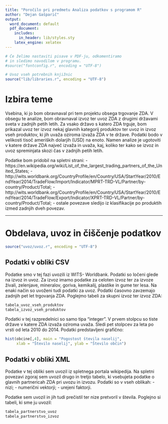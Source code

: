 ```yaml
---
title: "Poročilo pri predmetu Analiza podatkov s programom R"
author: "Dejan Gašparič"
output:
  word_document: default
  pdf_document:
    includes:
      in_header: lib/styles.sty
    latex_engine: xelatex
---
```


```r
# Če želimo nastaviti pisave v PDF-ju, odkomentiramo
# in sledimo navodilom v programu.
#source("fontconfig.r", encoding = "UTF-8")

# Uvoz vseh potrebnih knjižnic
source("lib/libraries.r", encoding = "UTF-8")
```

# Izbira teme

Vsebina, ki jo bom obravnaval pri tem projektu obsega trgovanje ZDA. V obsegu te analize, bom obravnaval izvoz ter uvoz ZDA z drugimi državami sveta v zadnjih petih letih. Za vsako državo s katero ZDA trguje, bom prikazal uvoz ter izvoz nekaj glavnih kategorij produktov ter uvoz in izvoz vseh produktov, ki jih uvaža oziroma izvaža ZDA v te države.  Podatki bodo v velikosti tisoč ameriških dolarjih (USD) na enoto.
Namen analize je ugotoviti v katere države ZDA največ izvaža in uvaža, kaj, koliko ter kako se izvoz in uvoz spreminjata skozi čas v zadnjih petih letih.

Podatke bom pridobil na spletni strani:
- https://en.wikipedia.org/wiki/List_of_the_largest_trading_partners_of_the_United_States;
- http://wits.worldbank.org/CountryProfile/en/Country/USA/StartYear/2010/EndYear/2014/TradeFlow/Import/Indicator/MPRT-TRD-VL/Partner/by-country/Product/Total;
- http://wits.worldbank.org/CountryProfile/en/Country/USA/StartYear/2010/EndYear/2014/TradeFlow/Export/Indicator/XPRT-TRD-VL/Partner/by-country/Product/Total;
- ostale povezave sledijo iz klasifikacije po produktih izmed zadnjih dveh povezav.

***

# Obdelava, uvoz in čiščenje podatkov

```r
source("uvoz/uvoz.r", encoding = "UTF-8")
```

## Podatki v obliki CSV

Podatke smo v tej fazi uvozili iz WITS- Worldbank. Podatki so ločeni glede na izvoz in uvoz. Za izvoz imamo podatke za celoten izvoz ter za izvoze živali, zelenjave, mineralov, goriva, kemikalij, plastike in gume ter lesa. Na enaki način so uvoženi tudi podatki za uvoz. Podatki časovno zavzemajo zadnjih pet let trgovanja ZDA.
Poglejmo tabeli za skupni izvoz ter izvoz ZDA:

```r
tabela_uvoz_vseh_produktov
tabela_izvoz_vseh_produktov
```


Podatki v tej razpredelnici so samo tipa "integer". V prvem stolpcu so tiste države v katere ZDA izvaža oziroma uvaža. Sledi pet stolpcev za leta po vrsti od leta 2010 do 2014. 
Podatki predstavljeni grafično:

```r
hist(obcine[,4], main = "Pogostost števila naselij",
     xlab = "Število naselij", ylab = "Število občin")
```

## Podatki v obliki XML

Podatke v tej obliki sem uvozil iz spletnega portala wikipedija. Na spletni povezavi zgoraj sem uvozil drugo in tretjo tabelo, ki vsebujeta podatke o glavnih partnericah ZDA pri uvozu in izvozu. 
Podatki so v vseh oblikah:
- nizi;
- numerični vektorji;
- urejeni faktorji.

Podatke sem uvozil in jih tudi prečistil ter nize pretvoril v števila. 
Poglejno si tabeli, ki sme ju uvozil:

```r
tabela_partnerstvo_uvoz
tabela_partnerstvo_izvoz
```
